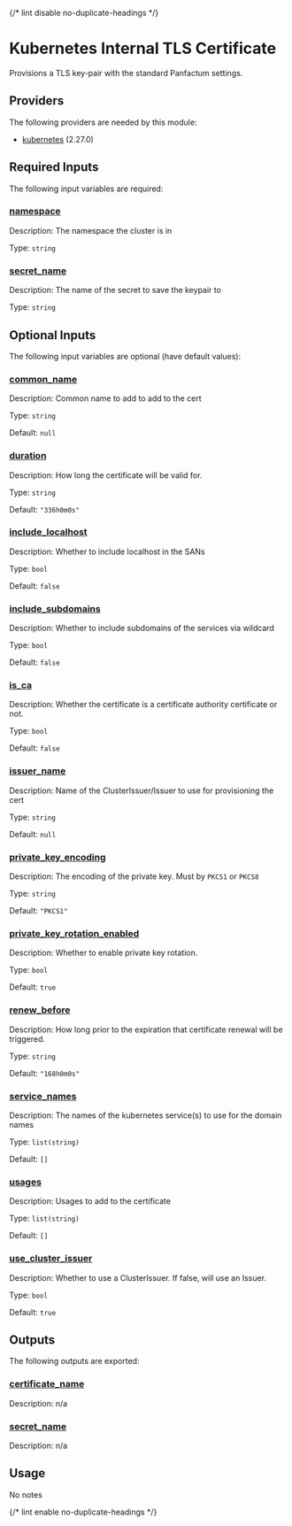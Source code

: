 
{/* lint disable no-duplicate-headings */}

# Kubernetes Internal TLS Certificate

<ModuleHeader name="kube_internal_cert" sourceHref="https://github.com/Panfactum/stack/tree/__PANFACTUM_VERSION_EDGE__/packages/infrastructure/kube_internal_cert" status="stable" type="submodule" />

Provisions a TLS key-pair with the standard Panfactum settings.

## Providers

The following providers are needed by this module:

* [kubernetes](https://registry.terraform.io/providers/hashicorp/kubernetes/2.27.0/docs) (2.27.0)

## Required Inputs

The following input variables are required:

### <a name="input_namespace" /> [namespace](#input_namespace)

Description: The namespace the cluster is in

Type: `string`

### <a name="input_secret_name" /> [secret\_name](#input_secret_name)

Description: The name of the secret to save the keypair to

Type: `string`

## Optional Inputs

The following input variables are optional (have default values):

### <a name="input_common_name" /> [common\_name](#input_common_name)

Description: Common name to add to add to the cert

Type: `string`

Default: `null`

### <a name="input_duration" /> [duration](#input_duration)

Description: How long the certificate will be valid for.

Type: `string`

Default: `"336h0m0s"`

### <a name="input_include_localhost" /> [include\_localhost](#input_include_localhost)

Description: Whether to include localhost in the SANs

Type: `bool`

Default: `false`

### <a name="input_include_subdomains" /> [include\_subdomains](#input_include_subdomains)

Description: Whether to include subdomains of the services via wildcard

Type: `bool`

Default: `false`

### <a name="input_is_ca" /> [is\_ca](#input_is_ca)

Description: Whether the certificate is a certificate authority certificate or not.

Type: `bool`

Default: `false`

### <a name="input_issuer_name" /> [issuer\_name](#input_issuer_name)

Description: Name of the ClusterIssuer/Issuer to use for provisioning the cert

Type: `string`

Default: `null`

### <a name="input_private_key_encoding" /> [private\_key\_encoding](#input_private_key_encoding)

Description: The encoding of the private key. Must by `PKCS1` or `PKCS8`

Type: `string`

Default: `"PKCS1"`

### <a name="input_private_key_rotation_enabled" /> [private\_key\_rotation\_enabled](#input_private_key_rotation_enabled)

Description: Whether to enable private key rotation.

Type: `bool`

Default: `true`

### <a name="input_renew_before" /> [renew\_before](#input_renew_before)

Description: How long prior to the expiration that certificate renewal will be triggered.

Type: `string`

Default: `"168h0m0s"`

### <a name="input_service_names" /> [service\_names](#input_service_names)

Description: The names of the kubernetes service(s) to use for the domain names

Type: `list(string)`

Default: `[]`

### <a name="input_usages" /> [usages](#input_usages)

Description: Usages to add to the certificate

Type: `list(string)`

Default: `[]`

### <a name="input_use_cluster_issuer" /> [use\_cluster\_issuer](#input_use_cluster_issuer)

Description: Whether to use a ClusterIssuer. If false, will use an Issuer.

Type: `bool`

Default: `true`

## Outputs

The following outputs are exported:

### <a name="output_certificate_name" /> [certificate\_name](#output_certificate_name)

Description: n/a

### <a name="output_secret_name" /> [secret\_name](#output_secret_name)

Description: n/a

## Usage

No notes

{/* lint enable no-duplicate-headings */}

